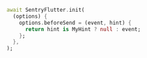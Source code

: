 ```dart {4}
await SentryFlutter.init(
  (options) {
    options.beforeSend = (event, hint) {
      return hint is MyHint ? null : event;
    };
  },
);
```
